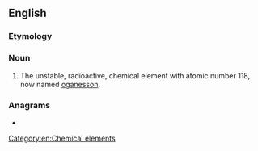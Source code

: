 ==English==

===Etymology===
{{prefix|en|eka|radon}}

===Noun===
{{en-noun|-}}

# {{lb|en|dated}} The unstable, radioactive, chemical element with atomic number 118, now named [[oganesson]].

===Anagrams===
* {{anagrams|en|anoraked}}

[[Category:en:Chemical elements]]